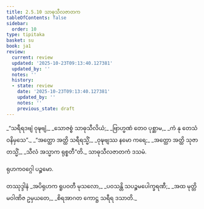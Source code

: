 ```yaml
---
title: 2.5.10 သာဓုသီလဇာတက
tableOfContents: false
sidebar:
  order: 10
type: tipitaka
basket: su
book: ja1
review:
  current: review
  updated: '2025-10-23T09:13:40.127381'
  updated_by: ''
  notes: ''
  history:
  - state: review
    date: '2025-10-23T09:13:40.127381'
    updated_by: ''
    notes: ''
    previous_state: draft
---
```



<ReviewStatus review={frontmatter.review} showDetails={true} />

<HypothesisAnnotation frontmatter={frontmatter} />

<DynamicBreadcrumb />

<Division number="99" book="ja1" e="ch" v="22" p="52">

<Paragraph number="497" type="verses" book="ja1">
_“သရီရဒဗျံ ဝုဍ္ဎဗျံ,_  
_သောဇစ္စံ သာဓုသီလိယံ;_  
_ဗြာဟ္မဏံ တေဝ ပုစ္ဆာမ,_  
_ကံ နု တေသံ ဝနိမှသေ”._  

</Paragraph>

</Division>
<Division number="100" book="ja1" e="ch" v="22" p="52">

<Paragraph number="498" type="verses" book="ja1">
_“အတ္ထော အတ္ထိ သရီရသ္မိံ,_  
_ဝုဍ္ဎဗျဿ နမော ကရေ;_  
_အတ္ထော အတ္ထိ သုဇာတသ္မိံ,_  
_သီလံ အသ္မာက ရုစ္စတီ”တိ._  


</Paragraph>
</Division>

<Paragraph number="499" type="center" book="ja1">
သာဓုသီလဇာတကံ ဒသမံ.

  
ရုဟကဝဂ္ဂေါ ပဉ္စမော.



</Paragraph>

<Paragraph number="500" type="center" book="ja1">
တဿုဒ္ဒါနံ


</Paragraph>

<Paragraph number="501" type="verses" book="ja1">
_အပိရုဟက ရူပဝတီ မုသလော,_  
_ပဝသန္တိ သပဉ္စမပေါက္ခရဏီ;_  
_အထ မုတ္တိမဝါဏိဇ ဥမှယတေ,_  
_စိရအာဂတ ကောဋ္ဌ သရီရ ဒသာတိ._
</Paragraph>